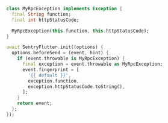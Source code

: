 ```dart
class MyRpcException implements Exception {
  final String function;
  final int httpStatusCode;

  MyRpcException(this.function, this.httpStatusCode);
}

await SentryFlutter.init((options) {
  options.beforeSend = (event, hint) {
    if (event.throwable is MyRpcException) {
      final exception = event.throwable as MyRpcException;
      event.fingerprint = [
        '{{ default }}',
        exception.function,
        exception.httpStatusCode.toString(),
      ];
    }
    return event;
  };
});
```
